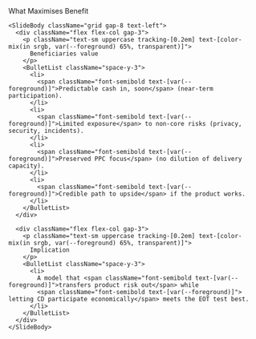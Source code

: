 <div className="flex h-full w-full flex-col">
  <div className="flex flex-1 flex-col gap-10 px-8 py-6 w-full max-w-4xl mx-auto">
    <SlideHeader eyebrow="EOT Test" kicker="What maximises benefit">
      What Maximises Benefit
    </SlideHeader>

    <SlideBody className="grid gap-8 text-left">
      <div className="flex flex-col gap-3">
        <p className="text-sm uppercase tracking-[0.2em] text-[color-mix(in srgb, var(--foreground) 65%, transparent)]">
          Beneficiaries value
        </p>
        <BulletList className="space-y-3">
          <li>
            <span className="font-semibold text-[var(--foreground)]">Predictable cash in, soon</span> (near-term participation).
          </li>
          <li>
            <span className="font-semibold text-[var(--foreground)]">Limited exposure</span> to non-core risks (privacy, security, incidents).
          </li>
          <li>
            <span className="font-semibold text-[var(--foreground)]">Preserved PPC focus</span> (no dilution of delivery capacity).
          </li>
          <li>
            <span className="font-semibold text-[var(--foreground)]">Credible path to upside</span> if the product works.
          </li>
        </BulletList>
      </div>

      <div className="flex flex-col gap-3">
        <p className="text-sm uppercase tracking-[0.2em] text-[color-mix(in srgb, var(--foreground) 65%, transparent)]">
          Implication
        </p>
        <BulletList className="space-y-3">
          <li>
            A model that <span className="font-semibold text-[var(--foreground)]">transfers product risk out</span> while
            <span className="font-semibold text-[var(--foreground)]"> letting CD participate economically</span> meets the EOT test best.
          </li>
        </BulletList>
      </div>
    </SlideBody>
  </div>
</div>
